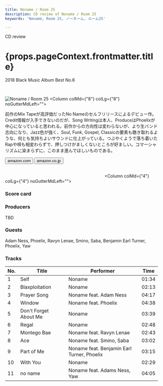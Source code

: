 ```yaml
---
title: Noname / Room 25
description: CD review of Noname / Room 25
keywords: 'Noname, Room 25, ノーネーム, ルーム25'

---
```




<p className="largeP">CD review</p>
<h1 className="h1--no--margin">{props.pageContext.frontmatter.title}</h1>
<p className="largeP"><Link to="/best50/2018/">2018 Black Music Album Best No.6</Link></p>

<br/>
<Row  className="image-card-group">
	<Column colMd={"4"} colLg={"4"} noGutterMdLeft="">
       <ImageCard>

![Noname / Room 25](../../images/cd/noname2L.jpg) 
</ImageCard>
	</Column>
	<Column colMd={"8"} colLg={"8"} noGutterMdLeft="">
	<p>
	前作のMix Tapeが高評価だったNo Nameのセルフリリースによるデビュー作。Credit情報が入手できないのだが、Song Writingは本人、ProduceはPhoelixが中心になっていると思われる。前作からの方向性は変わらないが、より生バンド志向になり、Jazz色が強く、Soul, Funk, Gospel, Classicの要素も聴き取れるような、何とも気持ちよいサウンドに仕上がっている。つぶやくようで落ち着いたRapや唄も相変わらずで、押しつけがましくないところが好ましい。コマーシャリズムに染まらずに、このまま進んでほしいものである。
	</p>
	<div>
	    <Button href="https://amzn.to/2USCOqz" kind="primary" size="small" renderIcon={ArrowUpRight24}>
          amazon.com
        </Button>
        <Button href="https://amzn.to/2Yh5pZ7" kind="secondary" size="small" renderIcon={ArrowUpRight24}>
          amazon.co.jp
        </Button>
	</div>
	<a style="display:inline-block;overflow:hidden;background:url(https://linkmaker.itunes.apple.com/ja-jp/lockup.svg?releaseDate=2018-09-14&kind=album&bubble=apple_music&style=mono-black) no-repeat;width:180px;height:45px;" href="https://geo.music.apple.com/jp/album/room-25/1436063073?mt=1&app=music&ls=1&at=11lcug"></a>
	<a style="display:inline-block;overflow:hidden;background:url(https://linkmaker.itunes.apple.com/ja-jp/badge-lrg.svg?releaseDate=2018-09-14T00:00:00Z&kind=album&bubble=itunes_music) no-repeat;width:140px;height:45px;" href="https://geo.music.apple.com/jp/album/room-25/1436063073?app=itunes&at=11lcug"></a>
	</Column>
</Row>
<Row >
	<Column colMd={"4"} colLg={"4"} noGutterMdLeft="">
<div>
    <h3>Score card</h3>
	<SliderJS1 value="4" />
    <SliderJS2 value="2" />
	<SliderJS3 value="1" />
    <SliderJS4 value="9" />
</div>
</Column>
<Column colMd={"8"} colLg={"8"} noGutterMdLeft="">
<div>
<h3>Producers</h3>
<p>TBD</p>
<h3>Guests</h3>
<p>
Adam Ness, Phoelix, Ravyn Lenae, Smino, Saba, Benjamin Earl Turner, Phoelix, Yaw
</p>
</div>
</Column>
</Row>

<h3>Tracks</h3>

| No. |	 Title                |	 Performer                                 | Time  |
| --- |	--------------------- | ------------------------------------------ | ----- |
| 1	  |	Self                  |	Noname                                     | 01:34 |
| 2	  |	Blaxploitation        |	Noname                                     | 02:13 |
| 3	  |	Prayer Song           |	Noname feat. Adam Ness                     | 04:17 |
| 4	  |	Window                |	Noname feat. Phoelix                       | 04:38 |
| 5	  |	Don't Forget About Me |	Noname                                     | 03:39 |
| 6	  |	Regal                 |	Noname                                     | 02:48 |
| 7	  |	Montego Bae           |	Noname feat. Ravyn Lenae                   | 02:43 |
| 8	  |	Ace                   |	Noname feat. Smino, Saba                   | 03:02 |
| 9	  |	Part of Me            |	Noname feat. Benjamin Earl Turner, Phoelix | 03:15 |
| 10  |	With You              |	Noname                                     | 02:29 |
| 11  |	no name               |	Noname feat. Adams Ness, Yaw               | 04:05 |
